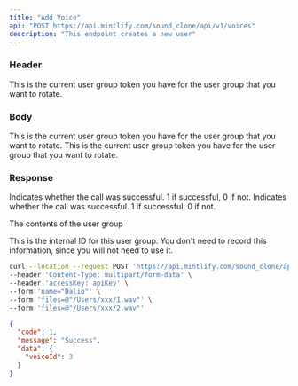 ```yaml
---
title: "Add Voice"
api: "POST https://api.mintlify.com/sound_clone/api/v1/voices"
description: "This endpoint creates a new user"
---
```


### Header
<ParamField header="accessKey"   type="string">
  This is the current user group token you have for the user group that you want
  to rotate.
</ParamField>

### Body

<ParamField body="name" type="string">
  This is the current user group token you have for the user group that you want
  to rotate.
</ParamField>
<ParamField body="files" type="files">
  This is the current user group token you have for the user group that you want
  to rotate.
</ParamField>

### Response

<ResponseField name="code" type="number">
  Indicates whether the call was successful. 1 if successful, 0 if not.
</ResponseField>

<ResponseField name="message" type="string">
  Indicates whether the call was successful. 1 if successful, 0 if not.
</ResponseField>

<ResponseField name="data" type="object">

The contents of the user group

<Expandable title="Toggle object">

<ResponseField name="voiceId" type="string">
  This is the internal ID for this user group. You don't need to record this
  information, since you will not need to use it.
</ResponseField>

</Expandable>

</ResponseField>

<RequestExample>

```bash Example Request
curl --location --request POST 'https://api.mintlify.com/sound_clone/api/v1/voices' \
--header 'Content-Type: multipart/form-data' \
--header 'accessKey: apiKey' \
--form 'name="Dalio"' \
--form 'files=@"/Users/xxx/1.wav"' \
--form 'files=@"/Users/xxx/2.wav"'
```
</RequestExample>

<ResponseExample>

```json Response
{
  "code": 1,
  "message": "Success",
  "data": {
    "voiceId": 3
  }
}
```

</ResponseExample>
